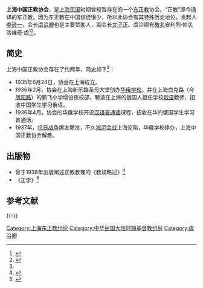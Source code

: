 '''上海中国正教协会'''，是[[上海|上海]][[中華民國|民国]]时期曾短暂存在的一个[[东正教|东正教]]协会。“正教”即今通译的东正教。因为东正教在中国信徒很少，所以此协会有其特殊历史地位。发起人[[李逊一|李逊一]]，会长[[虞洽卿|虞洽卿]]也是主要赞助人，副会长[[文子正|文子正]]。虞洽卿有[[教名|教名]]安利烈·帕夫洛维奇·虞<ref name="上海中国正教协会">{{cite web|url=http://www.shtong.gov.cn/newsite/node2/node2245/node75195/node75205/node75325/node75333/userobject1ai92292.html|title=上海宗教志 >> 第六编其他宗教 >> 第二章东正教|publisher=[[上海市地方志办公室|上海市地方志办公室]]|accessdate=2013-02-12|deadurl=yes|archiveurl=https://web.archive.org/web/20140424124253/http://www.shtong.gov.cn/newsite/node2/node2245/node75195/node75205/node75325/node75333/userobject1ai92292.html|archivedate=2014-04-24}}</ref><ref>{{cite web|url=http://bigyi.fudan.edu.cn/christdic/christContent.asp?id=3030004|title=上海中国正教协会|publisher=基督教大辞典|author=[[复旦大学|复旦大学]]|accessdate=2013-02-12|archive-date=2019-07-09|archive-url=https://web.archive.org/web/20190709192157/http://bigyi.fudan.edu.cn/christdic/christContent.asp?id=3030004}}</ref>。

==简史==
上海中国正教协会存在了约两年，简史如下<ref name="上海中国正教协会"/>：
* 1935年6月24日，协会在上海成立。
* 1936年2月，协会在上海新乐路圣母大堂创办[[华俄学校|华俄学校]]。并在上海白克路（今[[凤阳路|凤阳路]]）的鹏飞小学增设夜校部，聘请在上海的俄国人担任学校[[俄语|俄语]]教师，招收中国学生学习俄语。
* 1936年4月，协会的华俄学校开设[[汉语|汉语]][[普通话|普通话]]课程，招收在华的俄国学生学习普通话。
* 1937年，[[抗日战争|抗日战争]]爆发爆发，不久[[淞沪会战|淞沪会战]]上海沦陷，华俄学校停办，上海中国正教协会解散。

==出版物==
* 曾于1936年出版阐述正教教理的《教规略述》<ref>{{cite web |url=http://www.orthodox.cn/catechesis/ |title=正教教理 |accessdate=2013-02-12 |archive-date=2021-11-24 |archive-url=https://web.archive.org/web/20211124192002/http://www.orthodox.cn/catechesis/ }}</ref>
* 《正学》<ref>{{cite journal |author=沙宗平 |title=正教与正学--从《正教真诠》看王岱舆的教道观 |journal=[[回族研究|回族研究]] |issue=（1）|year=2004 |url=http://d.wanfangdata.com.cn/periodical_hzyj200401013.aspx}}</ref>

== 参考文献 ==
{{Reflist|30em}}

{{-}}
{{虞洽卿}}

[[Category:上海东正教组织|Category:上海东正教组织]]
[[Category:中华民国大陆时期基督教组织|Category:中华民国大陆时期基督教组织]]
[[Category:虞洽卿|Category:虞洽卿]]